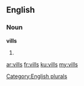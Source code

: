 ==English==

===Noun===
'''vills'''

# {{plural of|[[vill]]}}

[[Category:English plurals]]

[[ar:vills]]
[[fr:vills]]
[[ku:vills]]
[[my:vills]]